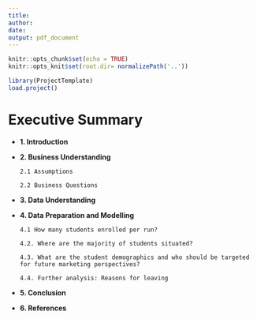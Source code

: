```yaml
---
title: 
author: 
date: 
output: pdf_document
---
```


```r
knitr::opts_chunk$set(echo = TRUE)
knitr::opts_knit$set(root.dir= normalizePath('..'))
```

```r
library(ProjectTemplate)
load.project()
```

# **Executive Summary**

* **1. Introduction**
* **2. Business Understanding**

      2.1 Assumptions
      
      2.2 Business Questions
      
* **3. Data Understanding** 
* **4. Data Preparation and Modelling**

      4.1 How many students enrolled per run?
      
      4.2. Where are the majority of students situated?
      
      4.3. What are the student demographics and who should be targeted for future marketing perspectives?
      
      4.4. Further analysis: Reasons for leaving
      
* **5. Conclusion**
* **6. References**